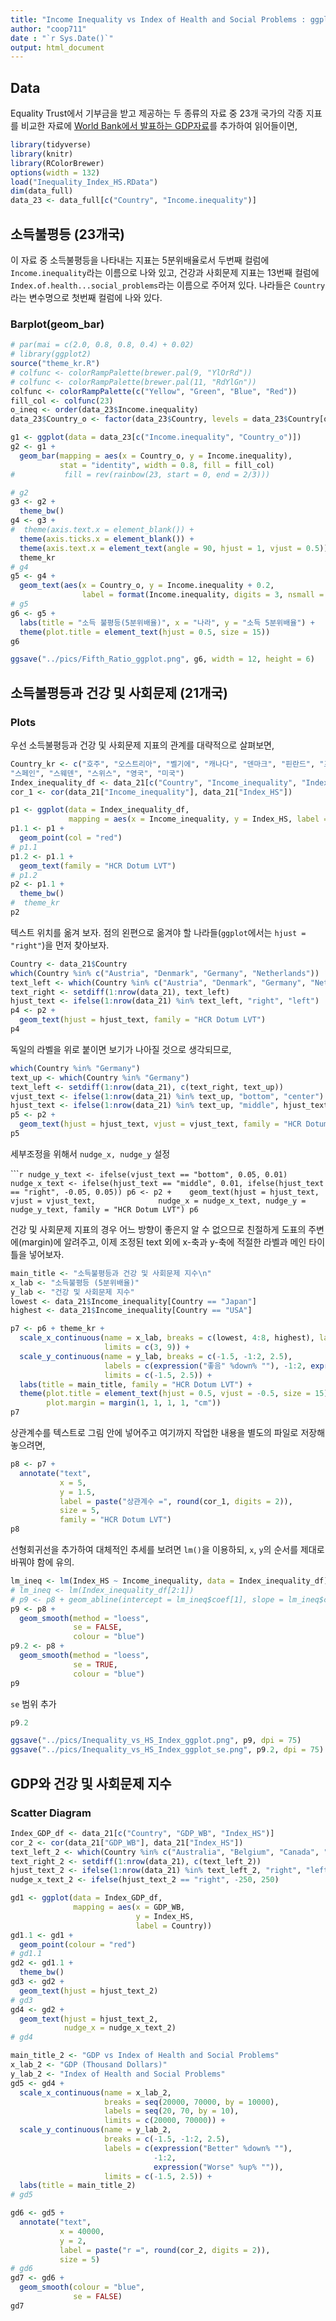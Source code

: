 ```yaml
---
title: "Income Inequality vs Index of Health and Social Problems : ggplot"
author: "coop711"
date : "`r Sys.Date()`"
output: html_document
---
```


## Data

Equality Trust에서 기부금을 받고 제공하는 두 종류의 자료 중 23개 국가의 각종 지표를 비교한 자료에 [World Bank에서 발표하는 GDP자료](https://en.wikipedia.org/wiki/List_of_countries_by_GDP_(PPP)_per_capita)를 추가하여 읽어들이면,

```r
library(tidyverse)
library(knitr)
library(RColorBrewer)
options(width = 132)
load("Inequality_Index_HS.RData")
dim(data_full)
data_23 <- data_full[c("Country", "Income.inequality")]
```

## 소득불평등 (23개국)

이 자료 중 소득불평등을 나타내는 지표는 5분위배율로서 두번째 컬럼에 `Income.inequality`라는 이름으로 나와 있고, 건강과 사회문제 지표는 13번째 컬럼에 `Index.of.health...social_problems`라는 이름으로 주어져 있다. 나라들은 `Country`라는 변수명으로 첫번째 컬럼에 나와 있다. 

### Barplot(geom_bar)

```r
# par(mai = c(2.0, 0.8, 0.8, 0.4) + 0.02)
# library(ggplot2)
source("theme_kr.R")
# colfunc <- colorRampPalette(brewer.pal(9, "YlOrRd"))
# colfunc <- colorRampPalette(brewer.pal(11, "RdYlGn"))
colfunc <- colorRampPalette(c("Yellow", "Green", "Blue", "Red"))
fill_col <- colfunc(23)
o_ineq <- order(data_23$Income.inequality)
data_23$Country_o <- factor(data_23$Country, levels = data_23$Country[o_ineq])
```

```r
g1 <- ggplot(data = data_23[c("Income.inequality", "Country_o")]) 
g2 <- g1 + 
  geom_bar(mapping = aes(x = Country_o, y = Income.inequality), 
           stat = "identity", width = 0.8, fill = fill_col)
#           fill = rev(rainbow(23, start = 0, end = 2/3)))

# g2
g3 <- g2 + 
  theme_bw()
g4 <- g3 + 
#  theme(axis.text.x = element_blank()) + 
  theme(axis.ticks.x = element_blank()) +
  theme(axis.text.x = element_text(angle = 90, hjust = 1, vjust = 0.5)) +
  theme_kr
# g4
g5 <- g4 +
  geom_text(aes(x = Country_o, y = Income.inequality + 0.2, 
                label = format(Income.inequality, digits = 3, nsmall = 2)), family = "HCR Dotum LVT") 
# g5
g6 <- g5 +
  labs(title = "소득 불평등(5분위배율)", x = "나라", y = "소득 5분위배율") +
  theme(plot.title = element_text(hjust = 0.5, size = 15))
g6
```

```r
ggsave("../pics/Fifth_Ratio_ggplot.png", g6, width = 12, height = 6)
```

<P style = "page-break-before:always">

## 소득불평등과 건강 및 사회문제 (21개국)

### Plots

우선 소득불평등과 건강 및 사회문제 지표의 관계를 대략적으로 살펴보면,

```r
Country_kr <- c("호주", "오스트리아", "벨기에", "캐나다", "덴마크", "핀란드", "프랑스", "독일", "그리스", "아일랜드", "이탈리아", "일본", "네덜란드", "뉴질랜드", "노르웨이", "포르투갈",
"스페인", "스웨덴", "스위스", "영국", "미국")
Index_inequality_df <- data_21[c("Country", "Income_inequality", "Index_HS")]
cor_1 <- cor(data_21["Income_inequality"], data_21["Index_HS"])
```

```r
p1 <- ggplot(data = Index_inequality_df, 
             mapping = aes(x = Income_inequality, y = Index_HS, label = Country_kr))
p1.1 <- p1 + 
  geom_point(col = "red")
# p1.1
p1.2 <- p1.1 + 
  geom_text(family = "HCR Dotum LVT")
# p1.2
p2 <- p1.1 + 
  theme_bw() 
#  theme_kr
p2
```

<P style = "page-break-before:always">

텍스트 위치를 옮겨 보자. 점의 왼편으로 옮겨야 할 나라들(`ggplot`에서는 `hjust = "right"`)을 먼저 찾아보자.

```r
Country <- data_21$Country
which(Country %in% c("Austria", "Denmark", "Germany", "Netherlands"))
text_left <- which(Country %in% c("Austria", "Denmark", "Germany", "Netherlands"))
text_right <- setdiff(1:nrow(data_21), text_left)
hjust_text <- ifelse(1:nrow(data_21) %in% text_left, "right", "left")
p4 <- p2 + 
  geom_text(hjust = hjust_text, family = "HCR Dotum LVT")
p4
```

<P style = "page-break-before:always">

독일의 라벨을 위로 붙이면 보기가 나아질 것으로 생각되므로,

```r
which(Country %in% "Germany")
text_up <- which(Country %in% "Germany")
text_left <- setdiff(1:nrow(data_21), c(text_right, text_up))
vjust_text <- ifelse(1:nrow(data_21) %in% text_up, "bottom", "center")
hjust_text <- ifelse(1:nrow(data_21) %in% text_up, "middle", hjust_text)
p5 <- p2 + 
  geom_text(hjust = hjust_text, vjust = vjust_text, family = "HCR Dotum LVT")
p5
```

<P style = "page-break-before:always">

세부조정을 위해서 `nudge_x, nudge_y` 설정

``````r
nudge_y_text <- ifelse(vjust_text == "bottom", 0.05, 0.01)
nudge_x_text <- ifelse(hjust_text == "middle", 0.01, ifelse(hjust_text == "right", -0.05, 0.05))
p6 <- p2 + 
  geom_text(hjust = hjust_text, vjust = vjust_text, 
            nudge_x = nudge_x_text, nudge_y = nudge_y_text, family = "HCR Dotum LVT")
p6
```

<P style = "page-break-before:always">

건강 및 사회문제 지표의 경우 어느 방향이 좋은지 알 수 없으므로 친절하게 도표의 주변에(margin)에 알려주고,
이제 조정된 text 외에 x-축과 y-축에 적절한 라벨과 메인 타이틀을 넣어보자.

```r
main_title <- "소득불평등과 건강 및 사회문제 지수\n" 
x_lab <- "소득불평등 (5분위배율)"
y_lab <- "건강 및 사회문제 지수"
lowest <- data_21$Income_inequality[Country == "Japan"]
highest <- data_21$Income_inequality[Country == "USA"]
```

```r
p7 <- p6 + theme_kr +
  scale_x_continuous(name = x_lab, breaks = c(lowest, 4:8, highest), labels = c(lowest, 4:8, highest),
                     limits = c(3, 9)) +
  scale_y_continuous(name = y_lab, breaks = c(-1.5, -1:2, 2.5), 
                     labels = c(expression("좋음" %down% ""), -1:2, expression("나쁨" %up% "")), 
                     limits = c(-1.5, 2.5)) +
  labs(title = main_title, family = "HCR Dotum LVT") +
  theme(plot.title = element_text(hjust = 0.5, vjust = -0.5, size = 15),
        plot.margin = margin(1, 1, 1, 1, "cm")) 
p7
```

<P style = "page-break-before:always">

상관계수를 텍스트로 그림 안에 넣어주고 여기까지 작업한 내용을 별도의 파일로 저장해 놓으려면,

```r
p8 <- p7 + 
  annotate("text", 
           x = 5, 
           y = 1.5, 
           label = paste("상관계수 =", round(cor_1, digits = 2)), 
           size = 5,
           family = "HCR Dotum LVT")
p8
```

<P style = "page-break-before:always">

선형회귀선을 추가하여 대체적인 추세를 보려면 `lm()`을 이용하되, `x`, `y`의 순서를 제대로 바꿔야 함에 유의.

```r
lm_ineq <- lm(Index_HS ~ Income_inequality, data = Index_inequality_df)
# lm_ineq <- lm(Index_inequality_df[2:1])
# p9 <- p8 + geom_abline(intercept = lm_ineq$coef[1], slope = lm_ineq$coef[2], colour = "blue")
p9 <- p8 + 
  geom_smooth(method = "loess", 
              se = FALSE, 
              colour = "blue")
p9.2 <- p8 + 
  geom_smooth(method = "loess", 
              se = TRUE, 
              colour = "blue")
p9
```

<P style = "page-break-before:always">

`se` 범위 추가 

```r
p9.2
```

```r
ggsave("../pics/Inequality_vs_HS_Index_ggplot.png", p9, dpi = 75)
ggsave("../pics/Inequality_vs_HS_Index_ggplot_se.png", p9.2, dpi = 75)
```

<P style = "page-break-before:always">

## GDP와 건강 및 사회문제 지수

### Scatter Diagram

```r
Index_GDP_df <- data_21[c("Country", "GDP_WB", "Index_HS")]
cor_2 <- cor(data_21["GDP_WB"], data_21["Index_HS"])
text_left_2 <- which(Country %in% c("Australia", "Belgium", "Canada", "France"))
text_right_2 <- setdiff(1:nrow(data_21), c(text_left_2))
hjust_text_2 <- ifelse(1:nrow(data_21) %in% text_left_2, "right", "left")
nudge_x_text_2 <- ifelse(hjust_text_2 == "right", -250, 250)
```

```r
gd1 <- ggplot(data = Index_GDP_df, 
              mapping = aes(x = GDP_WB, 
                            y = Index_HS, 
                            label = Country))
gd1.1 <- gd1 + 
  geom_point(colour = "red")
# gd1.1
gd2 <- gd1.1 + 
  theme_bw()
gd3 <- gd2 + 
  geom_text(hjust = hjust_text_2)
# gd3
gd4 <- gd2 + 
  geom_text(hjust = hjust_text_2, 
            nudge_x = nudge_x_text_2)
# gd4
```

```r
main_title_2 <- "GDP vs Index of Health and Social Problems"
x_lab_2 <- "GDP (Thousand Dollars)"
y_lab_2 <- "Index of Health and Social Problems"
gd5 <- gd4 + 
  scale_x_continuous(name = x_lab_2, 
                     breaks = seq(20000, 70000, by = 10000), 
                     labels = seq(20, 70, by = 10), 
                     limits = c(20000, 70000)) +
  scale_y_continuous(name = y_lab_2, 
                     breaks = c(-1.5, -1:2, 2.5), 
                     labels = c(expression("Better" %down% ""), 
                                -1:2, 
                                expression("Worse" %up% "")), 
                     limits = c(-1.5, 2.5)) + 
  labs(title = main_title_2)
# gd5
```

```r
gd6 <- gd5 + 
  annotate("text", 
           x = 40000, 
           y = 2, 
           label = paste("r =", round(cor_2, digits = 2)), 
           size = 5)
# gd6
gd7 <- gd6 +
  geom_smooth(colour = "blue", 
              se = FALSE)
gd7
```








